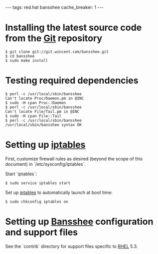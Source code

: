 ---
tags: red.hat bansshee
cache_breaker: 1
---
= Installing the latest source code from the [[Git]] repository =

<pre lang="shell">$ git clone git://git.wincent.com/bansshee.git
$ cd bansshee
$ sudo make install</pre>

= Testing required dependencies =

<pre lang="shell">$ perl -c /usr/local/sbin/bansshee
Can't locate Proc/Daemon.pm in @INC
$ sudo -H cpan Proc::Daemon
$ perl -c /usr/local/sbin/bansshee 
Can't locate File/Tail.pm in @INC
$ sudo -H cpan File::Tail
$ perl -c /usr/local/sbin/bansshee 
/usr/local/sbin/bansshee syntax OK</pre>

= Setting up [[iptables]] =

First, customize firewall rules as desired (beyond the scope of this document) in `/etc/sysconfig/iptables`.

Start `iptables`:

<pre lang="shell">$ sudo service iptables start</pre>

Set up [[iptables]] to automatically launch at boot time:

<pre lang="shell">$ sudo chkconfig iptables on</pre>

= Setting up [[Bansshee]] configuration and support files =

See the `contrib` directory for support files specific to [[RHEL]] 5.3.
